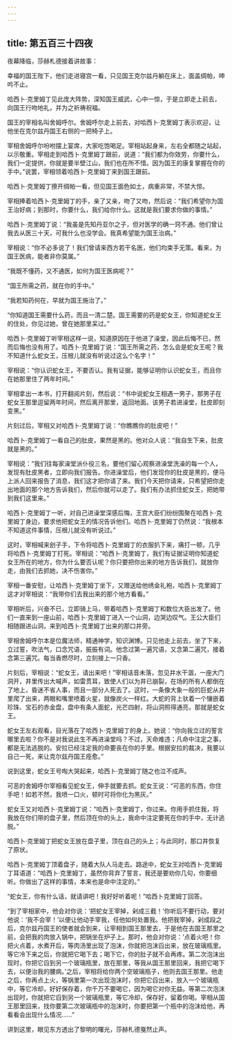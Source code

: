 ```yaml
---
---
---
```

title: 第五百三十四夜
---






夜幕降临，莎赫札德接着讲故事：





幸福的国王陛下，他们走进寝宫一看，只见国王克尔兹丹躺在床上，面盖绸帕，呻吟不止。

哈西卜·克里姆丁见此庞大阵势，深知国王威武，心中一惊，于是立即走上前去，向国王行吻地礼，并为之祈祷祝福。

国王的宰相名叫舍姆呼尔。舍姆呼尔走上前去，对哈西卜·克里姆丁表示欢迎，让他坐在克尔兹丹国王右侧的一把椅子上。

宰相舍姆呼尔吩咐摆上宴席，大家吃饱喝足。宰相站起身来，左右全都随之站起，以示敬重。宰相走到哈西卜·克里姆丁跟前，说道：“我们都为你效劳，你要什么，我们一定提供，你就是要半壁江山，我们也在所不惜。因为国王的康复掌握在你的手中。”说罢，宰相领着哈西卜·克里姆丁来到国王跟前。

哈西卜·克里姆丁撩开绸帕一看，但见国王面色如土，病重非常，不禁大惊。

宰相捧着哈西卜·克里姆丁的手，亲了又亲，吻了又吻，然后说：“我们希望你为国王治好病；到那时，你要什么，我们给你什么。这就是我们要求你做的事情。”

哈西卜·克里姆丁说：“我虽是先知丹亚尔之子，但对医学的确一窍不通。他们曾让我去从医三十天，可我什么也没学会。我真希望能为国王治病。”

宰相说：“你不必多说了！我们曾请来西方若干名医，他们均束手无策。看来，为国王医病，能者非你莫属。”

“我既不懂药，又不通医，如何为国王医病呢？”

“国王所需之药，就在你的手中。”

“我若知药何在，早就为国王施治了。”

“你知道国王需要什么药，而且一清二楚。国王需要的药是蛇女王，你知道蛇女王的住处，你见过她，曾在她那里呆过。”

哈西卜·克里姆丁听宰相这样一说，知道原因在于他进了澡堂，因此后悔不已，然而后悔也没有用了。哈西卜·克里姆丁说：“国王所需之药，怎么会是蛇女王呢？我不知道什么蛇女王，压根儿就没有听说过这么个名字！”

宰相说：“你认识蛇女王，不要否认。我有证据，能够证明你认识蛇女王，而且你在她那里住了两年时间。”

宰相拿出一本书，打开翻阅片刻，然后说：“书中说蛇女王相遇一男子，那男子在蛇女王那里逗留两年时间，然后离开那里，返回地面。该男子若进澡堂，肚皮即刻变黑。”

片刻过后，宰相又对哈西卜·克里姆丁说：“你瞧瞧你的肚皮吧！”

哈西卜·克里姆丁一看自己的肚皮，果然是黑的。他对众人说：“我自生下来，肚皮就是黑的。”

宰相说：“我们往每家澡堂派仆役三名，要他们留心观察进澡堂洗澡的每一个人，发现有肚皮黑者，立即向我们报告。你进澡堂后，他们发现你的肚皮是黑的，便马上派人回来报告了消息，我们这才把你请了来。我们今天把你请来，只希望把你走出地面的那个地方告诉我们，然后你就可以走了。我们有办法抓住蛇女王，把她带到我们这里来。”

哈西卜·克里姆丁一听，对自己进澡堂深感后悔，王宫大臣们纷纷围聚在哈西卜·克里姆丁身边，要求他把蛇女王的情况告诉他们。哈西卜·克里姆丁仍然说：“我根本不知道这件事情，压根儿就没有听说过。”

这时，宰相喊来刽子手，下令将哈西卜·克里姆丁的衣服扒下来，痛打一顿，几乎将哈西卜·克里姆丁打死。宰相说：“哈西卜·克里姆丁，我们有证据证明你知道蛇女王所在的地方，你为什么要否认呢？你只要把你出来的地方告诉我们，就放你走，由我们去抓她，决不伤害你。”

宰相一番安慰，让哈西卜·克里姆丁坐下，又赠送给他绣金礼袍，哈西卜·克里姆丁这才对宰相说：“我带你们去我出来的那个地方看看。”

宰相听后，兴奋不已，立即骑上马，带着哈西卜·克里姆丁和数位大臣出发了。他们一直来到一座山前，哈西卜·克里姆丁进入一个山洞，边哭边叹气。王公大臣们相随跟进山洞，来到哈西卜·克里姆丁出来的那口井旁。

宰相舍姆呼尔本是位魔法师，精通神学，知识渊博。只见他走上前去，坐了下来，立过誓，吹法气，口念咒语，振振有词。他念过第一遍咒语，又念第二遍咒，接着念第三遍咒。每当香燃尽时，立刻接上一只香。

片刻后，宰相说：“蛇女王，请出来吧！”宰相话音未落，忽见井水干涸，一座大门洞开，井里传出大喊声，如雷贯耳，致使人们以为井已崩裂，在场的所有人都倒在了地上，昏迷不省人事，而且一部分人死去了。这时，一条像大象一般的巨蛇从井里爬了出来，两眼和嘴里喷着火星，就像炭火一样红。大蛇的背上驮着一个镶嵌着珍珠、宝石的赤金盘，盘中有条人面蛇，光芒四射，将山洞照得通亮，那就是蛇女王。

蛇女王左右观看，目光落在了哈西卜·克里姆丁的身上。她说：“你向我立过的誓言哪里去啦？你不是对我说此生不再进澡堂吗？不过，天命难违；凡命中注定之事，都是无法逃脱的。安拉已经注定我的命要丧在你的手里。根据安拉的裁决，我要以自己一死，来让克尔兹丹国王痊愈。”

说到这里，蛇女王号啕大哭起来，哈西卜·克里姆丁随之也泣不成声。

可恶的舍姆呼尔宰相看见蛇女王，伸手就要去抓。蛇女王说：“可恶的东西，你住手吧！如若不然，我喷一口火，顿时可将你化为黑灰。”

蛇女王又对哈西卜·克里姆丁说：“哈西卜·克里姆丁，你过来。你用手抓住我，将我放在你们带的盘子里，然后顶在你的头上，我命中注定要死在你的手中，无计逃脱。”

哈西卜·克里姆丁把蛇女王放在盘子里，顶在自己的头上；与此同时，那口井恢复了原状。

哈西卜·克里姆丁顶着盘子，随着大队人马走去。路途中，蛇女王对哈西卜·克里姆丁耳语道：“哈西卜·克里姆丁，虽然你背弃了誓言，我还是要劝你几句，你要细听。你做出了这样的事情，本来也是命中注定的。”

“蛇女王，你有什么话，就请讲吧！我好好听着呢！”哈西卜克里姆丁回答。

“到了宰相家中，他会对你说：‘把蛇女王宰掉，剁成三截！’你听后不要行动，要对他说：‘我不会宰！’以便让他动手宰我，任他如何处置我。他把我宰掉，剁成段之后，克尔兹丹国王的使者就会到来，让宰相到国王那里去，于是他在去国王那里之前，会把我的肉放入锅中，把锅坐在炉子上。那时，他会对你说：‘点着火吧！你把火点着，水煮开后，等肉汤里出现了泡沫，你就把泡沫舀出来，放在玻璃瓶里。等它冷下来之后，你就把它喝下去；喝下它，你的肚子就不会再疼。第二次泡沫出现时，你把它舀到另一个玻璃瓶里，放在那里，等我从国王那里回来，我把它喝下去，以便治我的腰病。’之后，宰相将给你两个空玻璃瓶子，他则去国王那里。他走之后，你再点上火，等锅里第一次出现泡沫时，你把它舀出来，放入一个玻璃瓶中，等它冷却，好好保存着，你千万不要喝它，因为喝它对你无益。等第二次泡沫出现时，你就把它舀到另一个玻璃瓶里，等它冷却，保存好，留着你喝。宰相从国王那里回来，找你要第二次玻璃瓶中的泡沫时，你要把第一个瓶中的泡沫给他，再看看会出现什么情况……”





讲到这里，眼见东方透出了黎明的曙光，莎赫札德戛然止声。